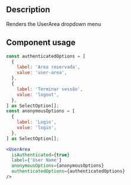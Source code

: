 
<Meta title="Components/User Area/User Area Docs" />

<h2>Description</h2>

<p>
  Renders the UserArea dropdown menu
</p>

<h2>Component usage</h2>

```jsx
const authenticatedOptions = [
  {
    label: 'Area reservada',
    value: 'user-area',
  },
  {
    label: 'Terminar sessão',
    value: 'logout',
  },
] as SelectOption[];
const anonymousOptions = [
  {
    label: 'Login',
    value: 'login',
  },
] as SelectOption[];

<UserArea
  isAuthenticated={true}
  label={'User Name'}
  anonymousOptions={anonymousOptions}
  authenticatedOptions={authenticatedOptions}
/>
```

